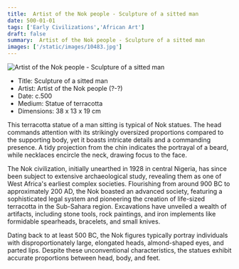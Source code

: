 ```yaml
---
title:  Artist of the Nok people - Sculpture of a sitted man
date: 500-01-01
tags: ['Early Civilizations','African Art']
draft: false
summary:  Artist of the Nok people - Sculpture of a sitted man
images: ['/static/images/10483.jpg']
---
```


![ Artist of the Nok people - Sculpture of a sitted man](/static/images/10483.jpg)

* Title: Sculpture of a sitted man
* Artist:  Artist of the Nok people (?-?)
* Date: c.500
* Medium: Statue of terracotta
* Dimensions: 38 x 13 x 19 cm

This terracotta statue of a man sitting is typical of Nok statues. The head commands attention with its strikingly oversized proportions compared to the supporting body, yet it boasts intricate details and a commanding presence. A tidy projection from the chin indicates the portrayal of a beard, while necklaces encircle the neck, drawing focus to the face.

The Nok civilization, initially unearthed in 1928 in central Nigeria, has since been subject to extensive archaeological study, revealing them as one of West Africa's earliest complex societies. Flourishing from around 900 BC to approximately 200 AD, the Nok boasted an advanced society, featuring a sophisticated legal system and pioneering the creation of life-sized terracotta in the Sub-Sahara region. Excavations have unveiled a wealth of artifacts, including stone tools, rock paintings, and iron implements like formidable spearheads, bracelets, and small knives.

Dating back to at least 500 BC, the Nok figures typically portray individuals with disproportionately large, elongated heads, almond-shaped eyes, and parted lips. Despite these unconventional characteristics, the statues exhibit accurate proportions between head, body, and feet.
